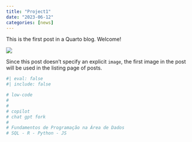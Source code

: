 ```yaml
---
title: "Project1"
date: "2023-06-12"
categories: [news]
---
```


This is the first post in a Quarto blog. Welcome!

![](thumbnail.jpg)

Since this post doesn't specify an explicit `image`, the first image in the post will be used in the listing page of posts.

```r
#| eval: false
#| include: false

# low-code
# 
# 
# copilot
# chat gpt fork
# 
# Fundamentos de Programação na Área de Dados
# SQL - R - Python - JS
```

